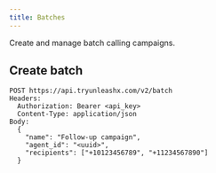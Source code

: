 ```yaml
---
title: Batches
---
```


Create and manage batch calling campaigns.

## Create batch

```
POST https://api.tryunleashx.com/v2/batch
Headers:
  Authorization: Bearer <api_key>
  Content-Type: application/json
Body:
  {
    "name": "Follow-up campaign",
    "agent_id": "<uuid>",
    "recipients": ["+10123456789", "+11234567890"]
  }
``` 